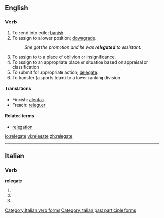 ==English==
===Verb===
{{en-verb|relegat|ing}}

# To send into exile; [[banish]].
# To assign to a lower position; [[downgrade]].
#:''She got the promotion and he was '''relegated''' to assistant.''
# To assign to to a place of oblivion or insignificance.
# To assign to an appropriate place or situation based on appraisal or classification
# To submit for appropriate action; [[delegate]].
# To transfer (a sports team) to a lower ranking division.

====Translations====
*Finnish: [[alentaa]]
*French: [[releguer]]

====Related terms====
*[[relegation]]

[[io:relegate]]
[[vi:relegate]]
[[zh:relegate]]

----
==Italian==

===Verb===
'''relegate'''

# {{form of|[[second-person|Second-person]] [[plural]] [[present tense]]|[[relegare#Italian|relegare]]|lang=Italian}}
# {{form of|Second-person plural [[imperative]]|relegare#Italian|relegare|lang=Italian}}
# {{form of|[[feminine|Feminine]] plural|[[relegato]]}}

[[Category:Italian verb forms]]
[[Category:Italian past participle forms]]

{{rfc-auto}}